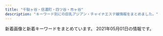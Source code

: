 ```yaml
---
title: "千駄ヶ谷・信濃町・四ツ谷・市ヶ谷"
description: "キーワード別にの巨乳アジアン・チャイナエステ嬢情報をまとめました。"
---
```


新着画像と新着キーワードをまとめています。
2021年05月01日の情報です。

<DmmAffiliateIns />
<KeywordTable
  shops={
    [
    {
        "url": "http://lakulaku.info/",
        "img_links": [
            "http://lakulaku.info/images/staff/momo.jpg",
            "http://lakulaku.info/img/5-3.jpg",
            "http://lakulaku.info/images/newtit.png",
            "http://lakulaku.info/images/top.jpg",
            "http://lakulaku.info/images/staff/rina.jpg",
            "http://lakulaku.info/images/staff/5-5.jpg",
            "http://lakulaku.info/images/staff/5-3.jpg",
            "http://lakulaku.info/images/staff/5-2.jpg",
            "http://lakulaku.info/img/5-4.jpg",
            "http://lakulaku.info/images/staff/s06.jpg",
            "http://lakulaku.info/images/staff/yumi.jpg",
            "http://lakulaku.info/images/mobile.png",
            "http://lakulaku.info/img/5-2.jpg",
            "http://lakulaku.info/images/staff/sizuka.jpg",
            "http://lakulaku.info/images/staff/5-4.jpg",
            "http://lakulaku.info/images/staff/ai.jpg",
            "http://lakulaku.info/images/staff/nena.jpg",
            "http://lakulaku.info/img/5-1.jpg",
            "http://lakulaku.info/img/s06.jpg",
            "http://lakulaku.info/images/staff/5-1.jpg",
            "http://lakulaku.info/img/rina.jpg",
            "http://lakulaku.info/swf/baner.jpg",
            "http://lakulaku.info/img/5-5.jpg",
            "http://lakulaku.info/images/staff/mari.jpg",
            "http://lakulaku.info/images/staff/ai-a.jpg",
            "http://lakulaku.info/images/titestaff.png"
        ],
        "station": "\u56db\u8c37\u4e09\u4e01\u76ee\u99c52\u756a",
        "keywords": {},
        "name": "\u767e\u5408"
    },
    {
        "keywords": {
            "C": 20,
            "E": 4,
            "84": 4,
            "D": 40,
            "86": 12,
            "85": 24,
            "87": 4
        },
        "station": "\u56db\u8c37\u4e09\u4e01\u76ee\u99c52\u756a",
        "url": "https://tanpopo.tyo.cm/",
        "img_links": [
            "https://tanpopo.tyo.cm/photos/sites/43/2021/04/2021042009410236.jpg",
            "https://tanpopo.tyo.cm/images/service2.jpg",
            "https://tanpopo.tyo.cm/images/sp_mainimg.jpg",
            "https://tanpopo.tyo.cm/images/service4.jpg",
            "https://tanpopo.tyo.cm/photos/sites/43/2021/04/2021042009410397.jpg",
            "https://tanpopo.tyo.cm/photos/sites/43/2021/03/2021031408034074.jpg",
            "https://tanpopo.tyo.cm/photos/sites/43/2021/03/2021031408034299.jpg",
            "https://tanpopo.tyo.cm/photos/sites/43/2021/03/2021031408034196.jpg",
            "https://tanpopo.tyo.cm/photos/sites/43/2021/03/2021032601573011.jpg",
            "https://tanpopo.tyo.cm/images/service1.jpg",
            "https://tanpopo.tyo.cm/photos/sites/43/2021/04/2021041102041585.jpg",
            "https://tanpopo.tyo.cm/images/service3.jpg",
            "https://tanpopo.tyo.cm/images/pagetop.png",
            "https://tanpopo.tyo.cm/photos/sites/43/2021/04/2021041907343346.jpg",
            "https://tanpopo.tyo.cm/photos/sites/43/2021/04/2021041102041811.jpg",
            "https://tanpopo.tyo.cm/photos/sites/43/2021/03/2021032601572729.jpg",
            "https://tanpopo.tyo.cm/images/sp_img_teaser.jpg",
            "https://tanpopo.tyo.cm/photos/sites/43/2021/04/2021041907342674.jpg",
            "https://tanpopo.tyo.cm/photos/sites/43/2021/03/2021032601572927.jpg",
            "https://tanpopo.tyo.cm/photos/sites/43/2021/04/2021042009410355.jpg",
            "https://tanpopo.tyo.cm/photos/sites/43/2021/04/2021041102041633.jpg",
            "https://tanpopo.tyo.cm/photos/sites/43/2021/03/202103260157281.jpg",
            "https://tanpopo.tyo.cm/photos/sites/43/2021/04/2021041102041776.jpg",
            "https://tanpopo.tyo.cm/images/mainimg.jpg",
            "https://tanpopo.tyo.cm/images/img_teaser.jpg",
            "https://tanpopo.tyo.cm/photos/sites/43/2021/03/2021031408034382.jpg",
            "https://tanpopo.tyo.cm/photos/sites/43/2021/04/2021042009410434.jpg"
        ],
        "name": "\u305f\u3093\u307d\u307d"
    },
    {
        "url": "http://e-yotsuya.net/",
        "img_links": [
            "http://e-yotsuya.net/images/g9.jpg",
            "http://e-yotsuya.net/images/baner2.jpg",
            "http://e-yotsuya.net/images/top2.png",
            "http://e-yotsuya.net/images/g8.jpg",
            "http://e-yotsuya.net/images/g6.jpg",
            "http://e-yotsuya.net/images/g7.jpg",
            "http://e-yotsuya.net/images/g1.jpg",
            "http://e-yotsuya.net/images/baner.jpg",
            "http://e-yotsuya.net/images/news-tit.png",
            "http://e-yotsuya.net/images/tite-staff.jpg",
            "http://e-yotsuya.net/images/g2.jpg",
            "http://e-yotsuya.net/images/room.jpg",
            "http://e-yotsuya.net/images/g5.jpg",
            "http://e-yotsuya.net/images/g4.jpg",
            "http://e-yotsuya.net/images/tite-staff1.jpg",
            "http://e-yotsuya.net/images/news-tit1.jpg",
            "http://e-yotsuya.net/images/top.jpg",
            "http://e-yotsuya.net/images/g3.jpg",
            "http://e-yotsuya.net/images/mobile.png"
        ],
        "keywords": {
            "C": 14
        },
        "station": "JR\u56db\u30c4\u8c37\u99c5\u8d64\u5742\u53e3",
        "name": "\u30b9\u30de\u30a4\u30eb"
    },
    {
        "img_links": [
            "http://l-rlx.com/images/info.jpg",
            "http://l-rlx.com/s/image/nav_sys.png",
            "http://l-rlx.com/s/uploads/09.jpg",
            "http://l-rlx.com/images/03.jpg",
            "http://l-rlx.com/images/index_16.jpg",
            "http://l-rlx.com/images/index_05.jpg",
            "http://l-rlx.com/s/images/pc.png",
            "http://l-rlx.com/images/index_04.jpg",
            "http://l-rlx.com/girl/03.jpg",
            "http://l-rlx.com/images/index_12.jpg",
            "http://l-rlx.com/s/uploads/07.jpg",
            "http://l-rlx.com/s/images/okubokomachi.jpg",
            "http://l-rlx.com/s/uploads/08.jpg",
            "http://l-rlx.com/s/images/slider/1.jpg",
            "http://l-rlx.com/s/images/slider/next.png",
            "http://l-rlx.com/s/images/service_03.png",
            "http://l-rlx.com/images/rec.jpg",
            "http://l-rlx.com/s/images/slider/prev.png",
            "http://l-rlx.com/girl/00.jpg",
            "http://l-rlx.com/s/uploads/02.jpg",
            "http://l-rlx.com/s/images/service_01.png",
            "http://l-rlx.com/girl/05.jpg",
            "http://l-rlx.com/s/uploads/06.jpg",
            "http://l-rlx.com/s/images/slider/3.jpg",
            "http://l-rlx.com/s/images/t4.jpg",
            "http://l-rlx.com/girl/08.jpg",
            "http://l-rlx.com/girl/09.jpg",
            "http://l-rlx.com/images/index_20.jpg",
            "http://l-rlx.com/images/index_14.jpg",
            "http://l-rlx.com/images/index_01.jpg",
            "http://l-rlx.com/images/staff_09.jpg",
            "http://l-rlx.com/s/images/t3.jpg",
            "http://l-rlx.com/s/images/service_07.png",
            "http://l-rlx.com/girl/04.jpg",
            "http://l-rlx.com/s/uploads/03.jpg",
            "http://l-rlx.com/s/image/nav_hotel.png",
            "http://l-rlx.com/images/info_09.jpg",
            "http://l-rlx.com/girl/02.jpg",
            "http://l-rlx.com/s/image/nav_top.png",
            "http://l-rlx.com/girl/01.jpg",
            "http://l-rlx.com/images/index_21.jpg",
            "http://l-rlx.com/images/rec_09.jpg",
            "http://l-rlx.com/s/images/t1.jpg",
            "http://l-rlx.com/images/02.jpg",
            "http://l-rlx.com/s/uploads/01.jpg",
            "http://l-rlx.com/s/image/nav_cast.png",
            "http://l-rlx.com/s/uploads/05.jpg",
            "http://l-rlx.com/s/image/nav_manga.png",
            "http://l-rlx.com/s/images/iphone.png",
            "http://l-rlx.com/images/sub_09.jpg",
            "http://l-rlx.com/images/index_03.jpg",
            "http://l-rlx.com/images/index_02.jpg",
            "http://l-rlx.com/images/index_06.jpg",
            "http://l-rlx.com/images/index_07.jpg",
            "http://l-rlx.com/s/images/slider/2.jpg",
            "http://l-rlx.com/s/uploads/010.jpg",
            "http://l-rlx.com/images/index_17.jpg",
            "http://l-rlx.com/s/image/nav_topics.png",
            "http://l-rlx.com/s/images/t2.jpg",
            "http://l-rlx.com/s/uploads/04.jpg",
            "http://l-rlx.com/images/01.jpg",
            "http://l-rlx.com/s/images/tel.png",
            "http://l-rlx.com/s/images/top_2.jpg"
        ],
        "station": "\u56db\u8c37\u4e09\u4e01\u76ee\u99c52\u756a\u53e3",
        "name": "\u30aa\u30fc\u30ed\u30e9",
        "url": "http://l-rlx.com/",
        "keywords": {
            "C": 17,
            "95": 2,
            "D": 6,
            "85": 4,
            "84": 2,
            "86": 4,
            "87": 4,
            "88": 2
        }
    },
    {
        "station": "\u56db\u8c37\u4e09\u4e01\u76ee\u99c53\u756a\u53e3",
        "name": "\u8594\u8587",
        "keywords": {
            "86": 2,
            "C": 12,
            "D": 8,
            "87": 6
        },
        "img_links": [
            "http://www.bara.relaxjp.info/img/btn_side_mobile.jpg",
            "http://www.bara.relaxjp.info/files/001.jpg",
            "http://www.bara.relaxjp.info/files/002.jpg",
            "http://www.bara.relaxjp.info/img/pickup.jpg",
            "http://www.bara.relaxjp.info/files/002-02.jpg",
            "http://www.bara.relaxjp.info/img/tel.png",
            "http://www.bara.relaxjp.info/files/003-02.jpg",
            "http://www.bara.relaxjp.info/img/ttl_therapist_top.png",
            "http://www.bara.relaxjp.info/img/ttl_info.png",
            "http://www.bara.relaxjp.info/images/slider/2.jpg",
            "http://www.bara.relaxjp.info/images/slider/3.jpg",
            "http://www.bara.relaxjp.info/images/slider/1.jpg",
            "http://www.bara.relaxjp.info/files/005.jpg",
            "http://www.bara.relaxjp.info/img/ttl_news.png",
            "http://www.bara.relaxjp.info/img/goback.jpg",
            "http://www.bara.relaxjp.info/files/005-02.jpg",
            "http://www.bara.relaxjp.info/files/001-02.jpg",
            "http://www.bara.relaxjp.info/files/003.jpg"
        ],
        "url": "http://www.bara.relaxjp.info/"
    },
    {
        "station": "\u56db\u8c37\u4e09\u4e01\u76ee\u99c52\u756a\u51fa\u53e3",
        "url": "http://aqua.jpn.cm/",
        "img_links": [
            "http://aqua.jpn.cm/images/3.jpg",
            "http://aqua.jpn.cm/photos/sites/16/2020/10/2020100508293240.jpg",
            "http://aqua.jpn.cm/photos/sites/16/2021/01/2021011401054262.jpg",
            "http://aqua.jpn.cm/images/s_news.jpg",
            "http://aqua.jpn.cm/images/mobile.jpg",
            "http://aqua.jpn.cm/photos/sites/16/2019/03/2019031107062221.jpg",
            "http://aqua.jpn.cm/images/s_staff.png",
            "http://aqua.jpn.cm/photos/sites/16/2020/09/2020091507031094.jpg",
            "http://aqua.jpn.cm/images/room2.jpg",
            "http://aqua.jpn.cm/photos/sites/16/2021/03/2021032308500056.jpg",
            "http://aqua.jpn.cm/photos/sites/16/2021/03/2021030106235633.jpg",
            "http://aqua.jpn.cm/photos/sites/16/2020/12/2020120208263886.jpg",
            "http://aqua.jpn.cm/images/room1.jpg",
            "http://aqua.jpn.cm/photos/sites/16/2020/10/2020100906522289.jpg",
            "http://aqua.jpn.cm/images/s_pick.png",
            "http://aqua.jpn.cm/images/top.png",
            "http://aqua.jpn.cm/images/1.jpg",
            "http://aqua.jpn.cm/photos/sites/16/2020/03/2020030507254950.jpg",
            "http://aqua.jpn.cm/photos/sites/16/2021/03/2021031006535594.jpg",
            "http://aqua.jpn.cm/photos/sites/16/2020/04/2020040301184076.jpg",
            "http://aqua.jpn.cm/images/room4.jpg",
            "http://aqua.jpn.cm/photos/sites/16/2018/01/2018011007032034.jpg",
            "http://aqua.jpn.cm/photos/sites/16/2018/01/2018011007031662.jpg",
            "http://aqua.jpn.cm/photos/sites/16/2018/01/2018013112184869.jpg",
            "http://aqua.jpn.cm/photos/sites/16/2019/02/2019020108033676.jpg",
            "http://aqua.jpn.cm/images/line.jpg",
            "http://aqua.jpn.cm/photos/sites/16/2018/05/2018052105590585.jpg",
            "http://aqua.jpn.cm/photos/sites/16/2021/03/2021032308500758.jpg",
            "http://aqua.jpn.cm/photos/sites/16/2018/01/2018011007031899.jpg",
            "http://aqua.jpn.cm/images/2.jpg",
            "http://aqua.jpn.cm/images/room3.jpg",
            "http://aqua.jpn.cm/images/room5.jpg"
        ],
        "name": "\u5149\u540d",
        "keywords": {
            "85": 108,
            "87": 18,
            "D": 252,
            "83": 18,
            "82": 18,
            "C": 54,
            "84": 18,
            "86": 126
        }
    },
    {
        "name": "ROSA",
        "station": "\u56db\u8c37\u4e09\u4e01\u76ee\u99c52\u756a",
        "keywords": {},
        "img_links": [
            "http://e-rosa.net/images/right_bottom.png",
            "http://e-rosa.net/images/rina1.jpg",
            "http://e-rosa.net/images/te1.jpg",
            "http://e-rosa.net/images/haruka.jpg",
            "http://e-rosa.net/images/mimi.jpg",
            "http://e-rosa.net/images/001.jpg",
            "http://e-rosa.net/images/meyi1.jpg",
            "http://e-rosa.net/images/aya2.jpg",
            "http://e-rosa.net/images/girl_top.png",
            "http://e-rosa.net/images/news_bottom.jpg",
            "http://e-rosa.net/images/pagetop.png",
            "http://e-rosa.net/images/right_top.png",
            "http://e-rosa.net/images/004.jpg",
            "http://e-rosa.net/images/rimi.jpg",
            "http://e-rosa.net/images/girl_03.png",
            "http://e-rosa.net/images/002.jpg",
            "http://e-rosa.net/images/mio.jpg",
            "http://e-rosa.net/images/grande.jpg",
            "http://e-rosa.net/images/005.jpg",
            "http://e-rosa.net/images/yuna.jpg",
            "http://e-rosa.net/images/noimage.jpg",
            "http://e-rosa.net/images/sejutu6.jpg",
            "http://e-rosa.net/images/aya1.jpg",
            "http://e-rosa.net/images/sejutu1.jpg",
            "http://e-rosa.net/images/yuyi.jpg",
            "http://e-rosa.net/images/tite-link.png",
            "http://e-rosa.net/images/g13.jpg",
            "http://e-rosa.net/images/tite-staff.png",
            "http://e-rosa.net/images/rina2.jpg",
            "http://e-rosa.net/images/yuri.jpg",
            "http://e-rosa.net/images/te2.jpg",
            "http://e-rosa.net/images/ddd.jpg",
            "http://e-rosa.net/images/ha.jpg",
            "http://e-rosa.net/images/sejutu5.jpg",
            "http://e-rosa.net/images/nei_01.png",
            "http://e-rosa.net/images/tite-magazine.png",
            "http://e-rosa.net/images/ayaka.jpg",
            "http://e-rosa.net/images/risa.jpg",
            "http://e-rosa.net/images/girl_01.png",
            "http://e-rosa.net/images/te3.jpg",
            "http://e-rosa.net/images/sejutu2.jpg",
            "http://e-rosa.net/images/g1.jpg",
            "http://e-rosa.net/images/k1.jpg",
            "http://e-rosa.net/images/access3.jpg",
            "http://e-rosa.net/images/006.jpg",
            "http://e-rosa.net/images/girlx_top.png",
            "http://e-rosa.net/images/nei_03.png",
            "http://e-rosa.net/images/news_top.jpg",
            "http://e-rosa.net/images/003.jpg",
            "http://e-rosa.net/images/009.jpg",
            "http://e-rosa.net/images/rina0.jpg",
            "http://e-rosa.net/images/meyi2.jpg",
            "http://e-rosa.net/images/misa1.jpg",
            "http://e-rosa.net/images/gg1.png",
            "http://e-rosa.net/images/yuyu.jpg"
        ],
        "url": "http://e-rosa.net/"
    },
    {
        "url": "https://juno-esthe.tokyo/",
        "keywords": {
            "\u30bb\u30af\u30b7\u30fc": 2,
            "D": 16,
            "E": 3,
            "C": 20
        },
        "img_links": [
            "https://juno-esthe.tokyo/wp-content/themes/este/img/top-img01.png",
            "https://juno-esthe.tokyo/wp-content/uploads/2021/02/12345678tiramisu.jpg",
            "https://juno-esthe.tokyo/wp-content/themes/este/img/3.jpg",
            "https://juno-esthe.tokyo/wp-content/themes/este/img/top-img05.png",
            "https://juno-esthe.tokyo/wp-content/uploads/2021/02/3456utiramisu.jpg",
            "https://juno-esthe.tokyo/wp-content/themes/este/img/4.jpg",
            "https://juno-esthe.tokyo/wp-content/uploads/2021/02/78621tiramisu.jpg",
            "https://juno-esthe.tokyo/wp-content/uploads/2021/02/8estrdyfugi.jpg",
            "https://juno-esthe.tokyo/wp-content/themes/este/img/2.jpg",
            "https://juno-esthe.tokyo/wp-content/uploads/2021/03/4567tiramisu.jpg",
            "https://juno-esthe.tokyo/wp-content/uploads/2021/02/90876satiramisu.jpg",
            "https://juno-esthe.tokyo/wp-content/themes/este/img/1.jpg",
            "https://juno-esthe.tokyo/wp-content/themes/este/img/top-img02.png",
            "https://juno-esthe.tokyo/wp-content/themes/este/img/call.png",
            "https://juno-esthe.tokyo/wp-content/uploads/2021/02/3121tiramisu.jpg",
            "https://juno-esthe.tokyo/wp-content/themes/este/img/top-img04.png",
            "https://juno-esthe.tokyo/wp-content/themes/este/img/tel_header.png",
            "https://juno-esthe.tokyo/wp-content/themes/este/img/tel_footer.png",
            "https://juno-esthe.tokyo/wp-content/uploads/2021/02/567tiramisu.jpg",
            "https://juno-esthe.tokyo/wp-content/uploads/2021/03/31tiramisu.jpg",
            "https://juno-esthe.tokyo/wp-content/themes/este/img/top-img03.png",
            "https://juno-esthe.tokyo/wp-content/uploads/2021/04/87612tiramisu.jpg",
            "https://juno-esthe.tokyo/wp-content/uploads/2021/04/8971tiramisu.jpg",
            "https://juno-esthe.tokyo/wp-content/uploads/2021/04/89762517tiramisu.jpg",
            "https://juno-esthe.tokyo/wp-content/uploads/2021/02/1tiramisu-1.jpg"
        ],
        "station": "\u56db\u30c4\u8c37\u99c52\u756a\u53e3",
        "name": "\u30c6\u30a3\u30e9\u30df\u30b9"
    },
    {
        "img_links": [
            "http://xn--vckg5a9gug.in.net/images/tit5.jpg",
            "http://xn--vckg5a9gug.in.net/images/top.jpg",
            "http://xn--vckg5a9gug.in.net/images/cg03.jpg",
            "http://xn--vckg5a9gug.in.net/link/menlog.jpg",
            "http://xn--vckg5a9gug.in.net/images/fbf.jpg",
            "http://xn--vckg5a9gug.in.net/images/fla.jpg",
            "http://xn--vckg5a9gug.in.net/images/no.png",
            "http://xn--vckg5a9gug.in.net/images/tit2.jpg",
            "http://xn--vckg5a9gug.in.net/images/fbt.jpg",
            "http://xn--vckg5a9gug.in.net/images/cg04.jpg",
            "http://xn--vckg5a9gug.in.net/images/tit1.jpg",
            "http://xn--vckg5a9gug.in.net/images/tit3.jpg",
            "http://xn--vckg5a9gug.in.net/images/cg02.jpg",
            "http://xn--vckg5a9gug.in.net/images/tit4.jpg",
            "http://xn--vckg5a9gug.in.net/images/sys.jpg",
            "http://xn--vckg5a9gug.in.net/images/cg01.jpg"
        ],
        "url": "http://xn--vckg5a9gug.in.net/",
        "name": "Moon",
        "station": "\u9eb9\u753a\u99c51\u756a\u51fa\u53e3",
        "keywords": {
            "85": 1,
            "D": 4,
            "86": 3
        }
    },
    {
        "keywords": {
            "85": 4,
            "86": 2,
            "C": 12,
            "D": 5,
            "84": 2
        },
        "station": "\u56db\u8c37\u4e09\u4e01\u76ee\u99c53\u756a\u51fa\u53e3",
        "img_links": [
            "http://1819-kizuna.work/img/s23.jpg",
            "http://1819-kizuna.work/img/bottom.jpg",
            "http://1819-kizuna.work/img/st31.jpg",
            "http://1819-kizuna.work/img/skr.png",
            "http://1819-kizuna.work/i/img/s5.jpg",
            "http://1819-kizuna.work/i/img/st030.jpg",
            "http://1819-kizuna.work/img/1F431.png",
            "http://1819-kizuna.work/i/img/st024.jpg",
            "http://1819-kizuna.work/i/img/s1.jpg",
            "http://1819-kizuna.work/img/1F353.png",
            "http://1819-kizuna.work/img/1F351.png",
            "http://1819-kizuna.work/img/s25.jpg",
            "http://1819-kizuna.work/i/img/s2.jpg",
            "http://1819-kizuna.work/img/s24.jpg",
            "http://1819-kizuna.work/img/1F60A.png",
            "http://1819-kizuna.work/img/st25.jpg",
            "http://1819-kizuna.work/img/st023.jpg",
            "http://1819-kizuna.work/img/s31.jpg",
            "http://1819-kizuna.work/img/1F339.png",
            "http://1819-kizuna.work/img/st031.jpg",
            "http://1819-kizuna.work/img/st024.jpg",
            "http://1819-kizuna.work/i/img/st30.jpg",
            "http://1819-kizuna.work/i/img/st24.jpg",
            "http://1819-kizuna.work/img/st030.jpg",
            "http://1819-kizuna.work/img/st23.jpg",
            "http://1819-kizuna.work/img/fla.jpg",
            "http://1819-kizuna.work/i/img/s4.jpg",
            "http://1819-kizuna.work/img/st30.jpg",
            "http://1819-kizuna.work/i/img/r2.jpg",
            "http://1819-kizuna.work/i/img/skr.png",
            "http://1819-kizuna.work/img/jk.jpg",
            "http://1819-kizuna.work/img/mo.png",
            "http://1819-kizuna.work/i/img/st31.jpg",
            "http://1819-kizuna.work/i/img/st031.jpg",
            "http://1819-kizuna.work/i/img/s3.jpg",
            "http://1819-kizuna.work/img/s30.jpg",
            "http://1819-kizuna.work/i/img/st25.jpg",
            "http://1819-kizuna.work/i/img/st023.jpg",
            "http://1819-kizuna.work/i/img/s6.jpg",
            "http://1819-kizuna.work/i/img/st23.jpg",
            "http://1819-kizuna.work/i/img/r3.jpg",
            "http://1819-kizuna.work/i/img/r1.jpg",
            "http://1819-kizuna.work/img/botton.jpg",
            "http://1819-kizuna.work/i/img/r4.jpg",
            "http://1819-kizuna.work/img/1F33C.png",
            "http://1819-kizuna.work/img/st24.jpg",
            "http://1819-kizuna.work/i/img/jk.jpg"
        ],
        "url": "http://1819-kizuna.work/",
        "name": "1819\uff5e\u7d46"
    }
]
}
/>
<DmmAffiliateScript />
